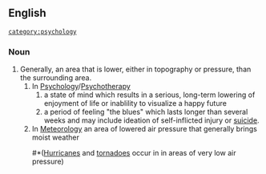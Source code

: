 == '''English''' ==
 [[category:psychology]]
=== Noun ===
#Generally, an area that is lower, either in topography or pressure, than the surrounding area.
##In [[:w:Psychology|Psychology]]/[[:w:Psychotherapy|Psychotherapy]] 
###a state of mind which results in a serious, long-term lowering of enjoyment of life or inablility to visualize a happy future
###a period of feeling "the blues" which lasts longer than several weeks and may include ideation of self-inflicted injury or [[suicide]].
##In [[Meteorology]] an area of lowered air pressure that generally brings moist weather 
###*([[Hurricane|Hurricanes]] and [[tornado|tornadoes]] occur in in areas of very low air pressure)